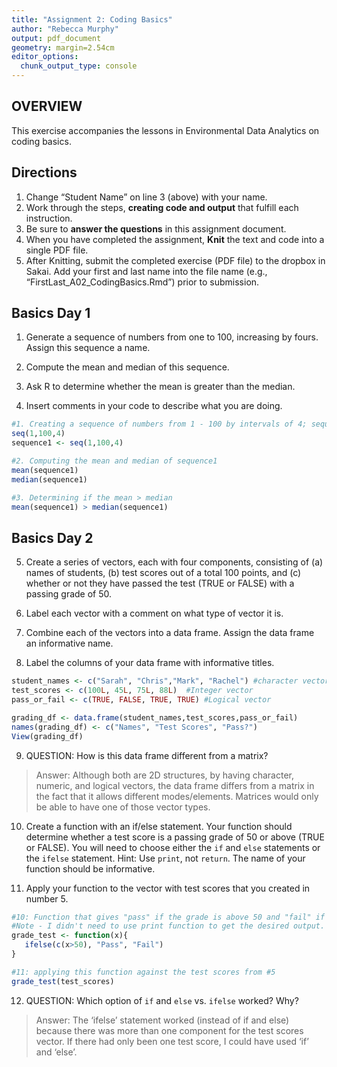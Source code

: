 ```yaml
---
title: "Assignment 2: Coding Basics"
author: "Rebecca Murphy"
output: pdf_document
geometry: margin=2.54cm
editor_options: 
  chunk_output_type: console
---
```


## OVERVIEW

This exercise accompanies the lessons in Environmental Data Analytics on coding basics. 

## Directions
1. Change "Student Name" on line 3 (above) with your name.
2. Work through the steps, **creating code and output** that fulfill each instruction.
3. Be sure to **answer the questions** in this assignment document.
4. When you have completed the assignment, **Knit** the text and code into a single PDF file.
5. After Knitting, submit the completed exercise (PDF file) to the dropbox in Sakai. Add your first and last name into the file name (e.g., "FirstLast_A02_CodingBasics.Rmd") prior to submission.



## Basics Day 1

1. Generate a sequence of numbers from one to 100, increasing by fours. Assign this sequence a name. 

2. Compute the mean and median of this sequence. 

3. Ask R to determine whether the mean is greater than the median. 

4. Insert comments in your code to describe what you are doing.

```r
#1. Creating a sequence of numbers from 1 - 100 by intervals of 4; sequence name is sequence1
seq(1,100,4)
sequence1 <- seq(1,100,4)

#2. Computing the mean and median of sequence1
mean(sequence1)
median(sequence1)

#3. Determining if the mean > median
mean(sequence1) > median(sequence1)

```

## Basics Day 2

5. Create a series of vectors, each with four components, consisting of (a) names of students, (b) test scores out of a total 100 points, and (c) whether or not they have passed the test (TRUE or FALSE) with a passing grade of 50.

6. Label each vector with a comment on what type of vector it is.

7. Combine each of the vectors into a data frame. Assign the data frame an informative name.

8. Label the columns of your data frame with informative titles.

```r

student_names <- c("Sarah", "Chris","Mark", "Rachel") #character vector 
test_scores <- c(100L, 45L, 75L, 88L)  #Integer vector 
pass_or_fail <- c(TRUE, FALSE, TRUE, TRUE) #Logical vector

grading_df <- data.frame(student_names,test_scores,pass_or_fail)
names(grading_df) <- c("Names", "Test Scores", "Pass?")
View(grading_df)

```

9. QUESTION: How is this data frame different from a matrix?

> Answer: Although both are 2D structures, by having character, numeric, and logical vectors, the data frame differs from a matrix in the fact that it allows different modes/elements. Matrices would only be able to have one of those vector types.  

10. Create a function with an if/else statement. Your function should determine whether a test score is a passing grade of 50 or above (TRUE or FALSE). You will need to choose either the `if` and `else` statements or the `ifelse` statement. Hint: Use `print`, not `return`. The name of your function should be informative.

11. Apply your function to the vector with test scores that you created in number 5. 

```r
#10: Function that gives "pass" if the grade is above 50 and "fail" if it is below 50 - 
#Note - I didn't need to use print function to get the desired output.
grade_test <- function(x){ 
   ifelse(c(x>50), "Pass", "Fail")
}

#11: applying this function against the test scores from #5
grade_test(test_scores)

```

12. QUESTION: Which option of `if` and `else` vs. `ifelse` worked? Why?

> Answer: The 'ifelse' statement worked (instead of if and else) because there was more than one component for the test scores vector. If there had only been one test score, I could have used 'if' and 'else'. 
